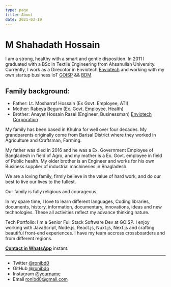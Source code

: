 ```yaml
---
type: page
title: About
date: 2021-03-19
---
```


# M Shahadath Hossain

I am a strong, healthy with a smart and gentle disposition. In 2011 I graduated with a BSc in Textile Engineering from Ahsanullah University. Currently, I work as a Direcotor in Enviotech [Enviotech](https://www.enviotech.com.bd)  and working with my own startup business IoT [GOISP](https://www.goisp.net) && [BDM](https://www.bdmeter.info).

## Family background: 
- Father: Lt. Mosharraf Hossain (Ex Govt. Employee, ATI)
- Mother: Rabeya Begum (Ex. Govt. Employee, Health)
- Brother: Anayet Hossain Rasel (Engineer, Businessman) [Enviotech Corporation](https://enviotech.com.bd)

My family has been based in Khulna for well over four decades. My grandparents originally come from Barisal District where they worked in Agriculture and Craftsman, Farming.

My father was died in 2016 and he was a Ex. Government Employee of Bangladesh in field of Agro, and my mother is a Ex. Govt. employee in field of Public health. My older brother is an Engineer and works for his own Business supplier of industrial machineries in Bnagladesh.

We are a loving family, firmly believe in the value of hard work, and do our best to live our lives to the fullest.

Our family is fully religious and courageous.

In my spare time, I love to learn different languages, Coding libraries, documents, history, information, documentary, innovations, ideas and new technologies. These all activities reflect my advance thinking nature.

Tech Portfolio:
I'm a Senior Full Stack Software Dev at GOISP. I enjoy working with JavaScript, Node.js, React.js, Nuxt.js, Next.js and crafting beautiful front-end experiences. I have my team accross crossboarders and from different regions.


[**Contact in WhatsApp**](https://wa.me/+8801711871547/) instant.

---

- Twitter [@ronibd0](https://twitter.com/Ron_BGD)
- GitHub [@ronibdo](https://github.com/ronibd0)
- Instagram [@yourname](https://instagram.com/goispbd)
- Email ronibd0@gmail.com
